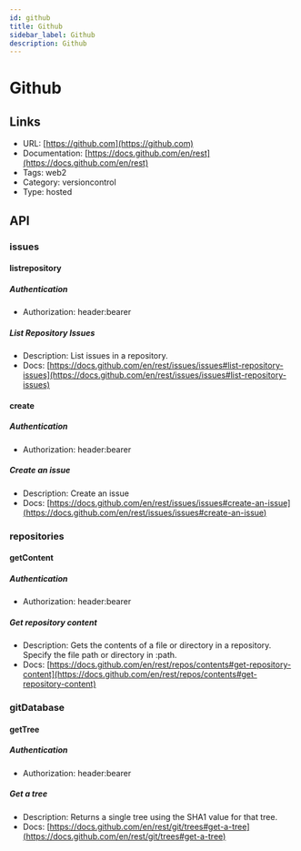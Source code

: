 ```yaml
---
id: github
title: Github
sidebar_label: Github
description: Github
---
```


# Github

## Links

* URL: [https://github.com](https://github.com)
* Documentation: [https://docs.github.com/en/rest](https://docs.github.com/en/rest)
* Tags: web2
* Category: versioncontrol
* Type: hosted

## API

### issues

#### listrepository

##### Authentication

* Authorization: header:bearer

##### List Repository Issues

* Description: List issues in a repository.
* Docs: [https://docs.github.com/en/rest/issues/issues#list-repository-issues](https://docs.github.com/en/rest/issues/issues#list-repository-issues)

#### create

##### Authentication

* Authorization: header:bearer

##### Create an issue

* Description: Create an issue
* Docs: [https://docs.github.com/en/rest/issues/issues#create-an-issue](https://docs.github.com/en/rest/issues/issues#create-an-issue)

### repositories

#### getContent

##### Authentication

* Authorization: header:bearer

##### Get repository content

* Description: Gets the contents of a file or directory in a repository. Specify the file path or directory in :path.
* Docs: [https://docs.github.com/en/rest/repos/contents#get-repository-content](https://docs.github.com/en/rest/repos/contents#get-repository-content)

### gitDatabase

#### getTree

##### Authentication

* Authorization: header:bearer

##### Get a tree

* Description: Returns a single tree using the SHA1 value for that tree.
* Docs: [https://docs.github.com/en/rest/git/trees#get-a-tree](https://docs.github.com/en/rest/git/trees#get-a-tree)
